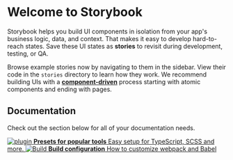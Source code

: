 
<Meta title="Get Started/Introduction" />

# Welcome to Storybook

Storybook helps you build UI components in isolation from your app's business logic, data, and context.
That makes it easy to develop hard-to-reach states. Save these UI states as **stories** to revisit during development, testing, or QA.

Browse example stories now by navigating to them in the sidebar.
View their code in the `stories` directory to learn how they work.
We recommend building UIs with a [**component-driven**](https://componentdriven.org) process starting with atomic components and ending with pages.

## Documentation

Check out the section below for all of your documentation needs.

<div className="link-list">
    <a className="link-item" href="https://storybook.js.org/docs/react/addons/addon-types" target="_blank">
        <img src="assets/plugin.svg" alt="plugin" />
        <strong>Presets for popular tools</strong>
        Easy setup for TypeScript, SCSS and more.
    </a>
    <a className="link-item" href="https://storybook.js.org/docs/react/configure/webpack" target="_blank">
        <img src="assets/stackalt.svg" alt="Build" />
        <strong>Build configuration</strong>
        How to customize webpack and Babel
    </a>
</div>
